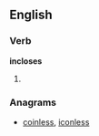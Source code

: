 
==English==

===Verb===
'''incloses'''

# {{third-person singular of|[[inclose]]}}

===Anagrams===
* [[coinless#English|coinless]], [[iconless#English|iconless]]